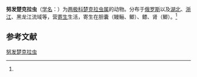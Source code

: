 {{Speciesbox
| name = 努发楚克拉虫
| status = 
| status_system = 
| image = 
| genus = Zschokkella
| species = nova
| authority = (Klokacewa, 1914)<ref name='id9265'>{{cite web| url =http://www.bioinfo.cn/db05/BjdwSpecies.php?action=view&id=9265| title =努发楚克拉虫| work =《中国动物物种编目数据库》| publisher =中国科学院微生物研究所| author =中国科学院动物研究所| accessdate =2009-04-16| deadurl =yes| archiveurl =https://web.archive.org/web/20160305024444/http://www.bioinfo.cn/db05/BjdwSpecies.php?action=view&id=9265| archivedate =2016-03-05}}</ref>
}}

'''努发楚克拉虫'''（[[学名|学名]]：{{lang|la|''Zschokkella nova''}}）为[[两极科|两极科]][[楚克拉虫属|楚克拉虫属]]的动物。分布于[[俄罗斯|俄罗斯]]以及[[湖北|湖北]]、[[浙江|浙江]]、黑龙江流域等，营[[寄生|寄生]]生活，寄生在胆囊（鳗鲡、鲫）、鳔、肾（鲫）。<ref name='id9265'/>

== 参考文献 ==
{{reflist}}

{{Wikispecies|Zschokkella nova}}
{{Taxonbar|from=Q10901009}}

[[Category:楚克拉虫属|努发楚克拉虫]]


{{Cnidarian-stub}}